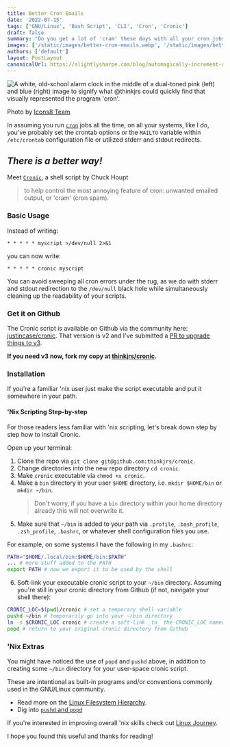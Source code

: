 ```yaml
---
title: Better Cron Emails
date: '2022-07-15'
tags: ['GNU/Linux', 'Bash Script', 'CLI', 'Cron', 'Cronic']
draft: false
summary: "Do you get a lot of 'cram' these days with all your cron jobs blasting you emails by default?"
images: ['/static/images/better-cron-emails.webp', '/static/images/better-cron-emails.jpg']
authors: ['default']
layout: PostLayout
canonicalUrl: https://slightlysharpe.com/blog/automagically-increment-objects-in-python
---
```


<Image
  className="rounded-md shadow-md"
  src="/static/images/better-cron-emails.webp"
  alt="A white, old-school alarm clock in the middle of a dual-toned pink (left) and blue (right) image to signify what @thinkjrs could quickly find that visually represented the program 'cron'."
  height={1322}
  width={1980}
/>

<div className="text-sm text-gray-600">Photo by <a target="_blank" noreferrer="true" href="https://unsplash.com/@icons8">Icons8 Team</a></div>

In assuming you run [`cron`](https://habilis.net/cronic/) jobs all the time, on all your systems,
like I do, you've probably set the crontab options or the `MAILTO` variable within `/etc/crontab`
configuration file or utilized stderr and stdout redirects.

## _There is a better way!_

Meet [`Cronic`](https://habilis.net/cronic/), a
shell script by Chuck Houpt

> to help control the most annoying feature of cron: unwanted emailed output,
> or 'cram' (cron spam).

### Basic Usage

Instead of writing:

```cron
* * * * * myscript >/dev/null 2>&1
```

you can now write:

```cron
* * * * * cronic myscript
```

You can avoid sweeping all cron errors under the
rug, as we do with stderr and stdout redirection to the `/dev/null` black hole
while simultaneously cleaning up the readability of your scripts.

### Get it on Github

The Cronic script is available on Github via the community here: [justincase/cronic](https://github.com/justincase/cronic). That version is v2 and I've submitted a [PR to upgrade things to v3](https://github.com/justincase/cronic/pull/2).

**If you need v3 now, fork my copy at [thinkjrs/cronic](https://github.com/thinkjrs/cronic/tree/master).**

### Installation

If you're a familiar 'nix user just make the script executable and put it somewhere in your path.

#### 'Nix Scripting Step-by-step

For those readers less familiar with 'nix scripting, let's break down step by
step how to install Cronic.

Open up your terminal:

1. Clone the repo via `git clone git@github.com:thinkjrs/cronic`.
2. Change directories into the new repo directory `cd cronic`.
3. Make `cronic` executable via `chmod +x cronic`.
4. Make a `bin` directory in your user `$HOME` directory, i.e. `mkdir $HOME/bin` or `mkdir ~/bin`.
   > Don't worry, if you have a `bin` directory within your home directory already this will not overwrite it.
5. Make sure that `~/bin` is added to your path via `.profile`, `.bash_profile`, `.zsh_profile`, `.bashrc`, or whatever shell configuration files you use.

For example, on some systems I have the following in my `.bashrc`:

```bash
PATH="$HOME/.local/bin:$HOME/bin:$PATH"
... # more stuff added to the PATH
export PATH # now we export it to be used by the shell
```

6. Soft-link your executable cronic script to your `~/bin` directory. Assuming you're still in your cronic directory from Github (if not, navigate your shell there):

```bash
CRONIC_LOC=$(pwd)/cronic # set a temporary shell variable
pushd ~/bin # temporarily go into your ~/bin directory
ln -s $CRONIC_LOC cronic # create a soft-link _to_ the CRONIC_LOC named cronic
popd # return to your original cronic directory from Github
```

### 'Nix Extras

You might have noticed the use of `popd` and `pushd` above, in addition to
creating some `~/bin` directory for your user-space cronic script.

These are intentional as built-in programs and/or conventions commonly used in the GNU/Linux community.

- Read more on the [Linux Filesystem Hierarchy](https://tldp.org/LDP/Linux-Filesystem-Hierarchy/html/).
- Dig into [`pushd` and `popd`](https://tldp.org/LDP/abs/html/internal.html#POPDREF)

If you're interested in improving overall 'nix skills check out [Linux Journey](https://linuxjourney.com/).

I hope you found this useful and thanks for reading!

<BlogNewsletterForm />
